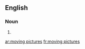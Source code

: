 ==English==

===Noun===
{{head|en|plural|head=[[moving]] [[pictures]]}}

# {{plural of|moving picture|lang=en}}

[[ar:moving pictures]]
[[fr:moving pictures]]